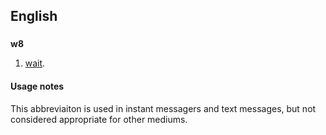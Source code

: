 ==English==

==={{abbreviation}}===
'''w8'''

# {{context|internet slang|text messaging}} [[wait]].

====Usage notes====
This abbreviaiton is used in instant messagers and text messages, but not considered appropriate for other mediums.